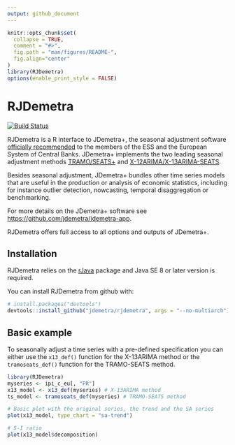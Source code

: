 ```yaml
---
output: github_document
---
```


<!-- README.md is generated from README.Rmd. Please edit that file -->

```r
knitr::opts_chunk$set(
  collapse = TRUE,
  comment = "#>",
  fig.path = "man/figures/README-",
  fig.align="center"
)
library(RJDemetra)
options(enable_print_style = FALSE)
```

# RJDemetra <img src="man/figures/logo.png" align="right" alt="" />

[![Build Status](https://api.travis-ci.com/jdemetra/rjdemetra.svg?branch=master)](https://travis-ci.com/jdemetra/rjdemetra)

RJDemetra is a R interface to JDemetra+, the seasonal adjustment software [officially recommended](https://ec.europa.eu/eurostat/cros/system/files/Jdemetra_%20release.pdf) to the members of the ESS and the European System of Central Banks. JDemetra+ implements the two leading seasonal adjustment methods [TRAMO/SEATS+](http://www.bde.es/bde/en/secciones/servicios/Profesionales/Programas_estadi/Programas_estad_d9fa7f3710fd821.html) and [X-12ARIMA/X-13ARIMA-SEATS](https://www.census.gov/srd/www/x13as/).

Besides seasonal adjustment, JDemetra+ bundles other time series models that are useful in the production or analysis of economic statistics, including for instance outlier detection, nowcasting, temporal disaggregation or benchmarking.

For more details on the JDemetra+ software see <https://github.com/jdemetra/jdemetra-app>.

RJDemetra offers full access to all options and outputs of JDemetra+.

## Installation

RJDemetra relies on the [rJava](https://CRAN.R-project.org/package=rJava) package and Java SE 8 or later version is required.

You can install RJDemetra from github with:

```r
# install.packages("devtools")
devtools::install_github("jdemetra/rjdemetra", args = "--no-multiarch")
```

## Basic example

To seasonally adjust a time series with a pre-defined specification you can either use the `x13_def()` function for the X-13ARIMA method or the `tramoseats_def()` function for the TRAMO-SEATS method.

```r
library(RJDemetra)
myseries <- ipi_c_eu[, "FR"]
x13_model <- x13_def(myseries) # X-13ARIMA method
ts_model <- tramoseats_def(myseries) # TRAMO-SEATS method

# Basic plot with the original series, the trend and the SA series
plot(x13_model, type_chart = "sa-trend")

# S-I ratio
plot(x13_model$decomposition)
```
